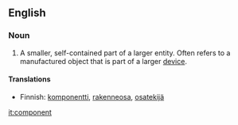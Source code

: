 ==English==
===Noun===

# A smaller, self-contained part of a larger entity.  Often refers to a manufactured object that is part of a larger [[device]].

====Translations====

*Finnish: [[komponentti]], [[rakenneosa]], [[osatekijä]]

[[it:component]]